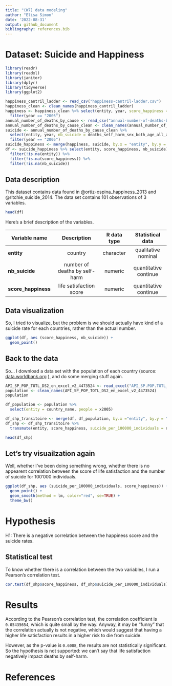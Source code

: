 ```yaml
---
title: "(W7) data modeling"
author: "Elisa Simon"
date: '2022-08-31'
output: github_document
bibliography: references.bib
---
```


# Dataset: Suicide and Happiness

```r
library(readr)
library(readxl)
library(janitor)
library(dplyr)
library(tidyverse)
library(ggplot2)

```

```r
happiness_cantril_ladder <- read_csv("happiness-cantril-ladder.csv")
happiness_clean <- clean_names(happiness_cantril_ladder)
happiness <- happiness_clean %>% select(entity, year, score_happiness = life_satisfaction_in_cantril_ladder_world_happiness_report_2022) %>%
  filter(year == "2005")
annual_number_of_deaths_by_cause <- read_csv("annual-number-of-deaths-by-cause.csv")
annual_number_of_deaths_by_cause_clean <- clean_names(annual_number_of_deaths_by_cause)
suicide <- annual_number_of_deaths_by_cause_clean %>%
  select(entity, year, nb_suicide = deaths_self_harm_sex_both_age_all_ages_number) %>%
  filter(year == "2005")
suicide_happiness <- merge(happiness, suicide, by.x = "entity", by.y = "entity", sort= TRUE)
df <- suicide_happiness %>% select(entity, score_happiness, nb_suicide) %>%
  filter(!is.na(entity)) %>%
  filter(!is.na(score_happiness)) %>%
  filter(!is.na(nb_suicide))
```

## Data description

This dataset contains data found in @ortiz-ospina_happiness_2013 and @ritchie_suicide_2014.
The data set contains 101 observations of 3 variables.
```r
head(df)
```
Here's a brief description of the variables.

| Variable name       |        **Description**        | **R data type** |  **Statistical data** |
|---------------------|:-----------------------------:|:---------------:|:---------------------:|
| **entity**          |            country            |    character    |  qualitative nominal  |
| **nb_suicide**      | number of deaths by self-harm |     numeric     | quantitative continue |
| **score_happiness** |    life satisfaction score    |     numeric     | quantitative continue |

## Data visualization

So, I tried to visualize, but the problem is we should actually have kind of a suicide rate for each countries, rather than the actual number.
```r
ggplot(df, aes (score_happiness, nb_suicide)) +
  geom_point()
```

## Back to the data
So... I download a data set with the population of each country (source: [data.worldbank.org](https://data.worldbank.org/indicator/SP.POP.TOTL?end=2021&start=1960 #ref ) ), and do some merging stuff again.

```r
API_SP_POP_TOTL_DS2_en_excel_v2_4473524 <- read_excel("API_SP.POP.TOTL_DS2_en_excel_v2_4473524.xls")
population <- clean_names(API_SP_POP_TOTL_DS2_en_excel_v2_4473524)
population

df_population <- population %>%
  select(entity = country_name, people = x2005)

df_shp_transitoire <- merge(df, df_population, by.x ="entity", by.y = "entity", sort = TRUE)
df_shp <- df_shp_transitoire %>%
  transmute(entity, score_happiness, suicide_per_100000_individuals = nb_suicide / people * 100000)
```
```r
head(df_shp)
```

## Let's try visuailzation again
Well, whether I've been doing something wrong, whether there is no appearent correlation between the score of life satisfaction and the number of suicide for 100'000 individuals.

```r
ggplot(df_shp, aes (suicide_per_100000_individuals, score_happiness)) +
  geom_point() +
  geom_smooth(method = lm, color="red", se=TRUE) +
  theme_bw()
```

# Hypothesis

H1: There is a negative correlation between the happiness score and the suicide rates.

## Statistical test

To know whether there is a correlation between the two variables, I run a Pearson's correlation test.

```r
cor.test(df_shp$score_happiness, df_shp$suicide_per_100000_individuals)
```

# Results
According to the Pearson's correlation test, the correlation coefficient is `0.05435654`, which is quite small by the way. Anyway, it may be "funny" that the correlation actually is not negative, which would suggest that having a higher life satisfaction results in a higher risk to die from suicide. 

However, as the p-value is `0.6088`, the results are not statistically significant.
So the hypothesis is not supported: we can't say that life satisfaction negatively impact deaths by self-harm.

# References


